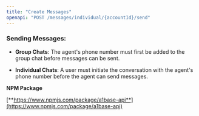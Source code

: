 ```yaml
---
title: "Create Messages"
openapi: "POST /messages/individual/{accountId}/send"
---
```


### Sending Messages:

* **Group Chats**: The agent's phone number must first be added to the group chat before messages can be sent.

* **Individual Chats**: A user must initiate the conversation with the agent's phone number before the agent can send messages.


**NPM Package**

[**https://www.npmjs.com/package/a1base-api**](https://www.npmjs.com/package/a1base-api)